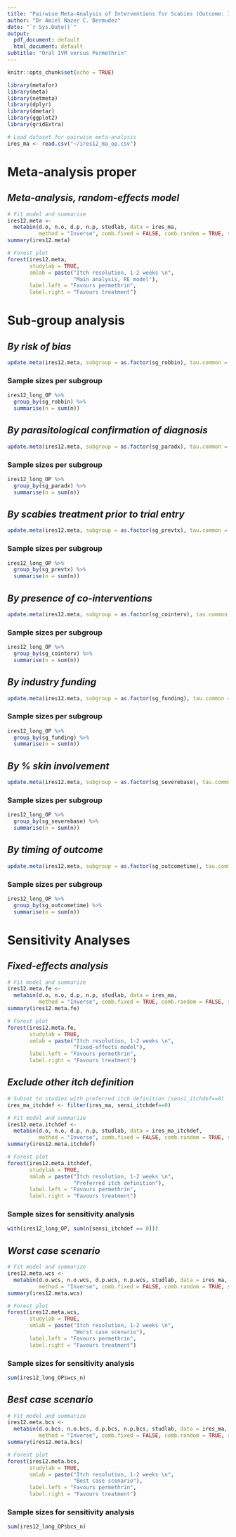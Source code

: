 ```yaml
---
title: "Pairwise Meta-Analysis of Interventions for Scabies (Outcome: Itch resolution, 1-2 weeks)"
author: "Dr Amiel Nazer C. Bermudez"
date: "`r Sys.Date()`"
output:
  pdf_document: default
  html_document: default
subtitle: "Oral IVM versus Permethrin"
---
```


```r
knitr::opts_chunk$set(echo = TRUE)
```

```r
library(metafor)
library(meta)
library(netmeta)
library(dplyr)
library(dmetar)
library(ggplot2)
library(gridExtra)
```

```r
# Load dataset for pairwise meta-analysis
ires_ma <- read.csv("~/ires12_ma_op.csv")
```

# **Meta-analysis proper**

## *Meta-analysis, random-effects model*
```r
# Fit model and summarise
ires12.meta <- 
  metabin(d.o, n.o, d.p, n.p, studlab, data = ires_ma,
          method = "Inverse", comb.fixed = FALSE, comb.random = TRUE, sm = "RR")
summary(ires12.meta)

# Forest plot
forest(ires12.meta,
       studylab = TRUE,
       smlab = paste("Itch resolution, 1-2 weeks \n",
                     "Main analysis, RE model"),
       label.left = "Favours permethrin",
       label.right = "Favours treatment")
```


# **Sub-group analysis**

## *By risk of bias*
```r
update.meta(ires12.meta, subgroup = as.factor(sg_robbin), tau.common = FALSE)
```

### Sample sizes per subgroup
```r
ires12_long_OP %>% 
  group_by(sg_robbin) %>% 
  summarise(n = sum(n))
```

## *By parasitological confirmation of diagnosis*
```r
update.meta(ires12.meta, subgroup = as.factor(sg_paradx), tau.common = FALSE)
```

### Sample sizes per subgroup
```r
ires12_long_OP %>% 
  group_by(sg_paradx) %>% 
  summarise(n = sum(n))
```

## *By scabies treatment prior to trial entry*
```r
update.meta(ires12.meta, subgroup = as.factor(sg_prevtx), tau.common = FALSE)
```

### Sample sizes per subgroup
```r
ires12_long_OP %>% 
  group_by(sg_prevtx) %>% 
  summarise(n = sum(n))
```

## *By presence of co-interventions*
```r
update.meta(ires12.meta, subgroup = as.factor(sg_cointerv), tau.common = FALSE)
```

### Sample sizes per subgroup
```r
ires12_long_OP %>% 
  group_by(sg_cointerv) %>% 
  summarise(n = sum(n))
```

## *By industry funding*
```r
update.meta(ires12.meta, subgroup = as.factor(sg_funding), tau.common = FALSE)
```

### Sample sizes per subgroup
```r
ires12_long_OP %>% 
  group_by(sg_funding) %>% 
  summarise(n = sum(n))
```

## *By % skin involvement*
```r
update.meta(ires12.meta, subgroup = as.factor(sg_severebase), tau.common = FALSE)
```

### Sample sizes per subgroup
```r
ires12_long_OP %>% 
  group_by(sg_severebase) %>% 
  summarise(n = sum(n))
```

## *By timing of outcome*
```r
update.meta(ires12.meta, subgroup = as.factor(sg_outcometime), tau.common = FALSE)
```

### Sample sizes per subgroup
```r
ires12_long_OP %>% 
  group_by(sg_outcometime) %>% 
  summarise(n = sum(n))
```


# **Sensitivity Analyses**

## *Fixed-effects analysis*
```r
# Fit model and summarize
ires12.meta.fe <- 
  metabin(d.o, n.o, d.p, n.p, studlab, data = ires_ma,
          method = "Inverse", comb.fixed = TRUE, comb.random = FALSE, sm = "RR")
summary(ires12.meta.fe)

# Forest plot
forest(ires12.meta.fe,
       studylab = TRUE,
       smlab = paste("Itch resolution, 1-2 weeks \n",
                     "Fixed-effects model"),
       label.left = "Favours permethrin",
       label.right = "Favours treatment")
```

## *Exclude other itch definition*
```r
# Subset to studies with preferred itch definition (sensi_itchdef==0)
ires_ma_itchdef <- filter(ires_ma, sensi_itchdef==0)

# Fit model and summarize
ires12.meta.itchdef <- 
  metabin(d.o, n.o, d.p, n.p, studlab, data = ires_ma_itchdef,
          method = "Inverse", comb.fixed = FALSE, comb.random = TRUE, sm = "RR")
summary(ires12.meta.itchdef)

# Forest plot
forest(ires12.meta.itchdef,
       studylab = TRUE,
       smlab = paste("Itch resolution, 1-2 weeks \n",
                     "Preferred itch definition"),
       label.left = "Favours permethrin",
       label.right = "Favours treatment")
```

### Sample sizes for sensitivity analysis
```r
with(ires12_long_OP, sum(n[sensi_itchdef == 0]))
```

## *Worst case scenario*
```r
# Fit model and summarize
ires12.meta.wcs <- 
  metabin(d.o.wcs, n.o.wcs, d.p.wcs, n.p.wcs, studlab, data = ires_ma,
          method = "Inverse", comb.fixed = FALSE, comb.random = TRUE, sm = "RR")
summary(ires12.meta.wcs)

# Forest plot
forest(ires12.meta.wcs,
       studylab = TRUE,
       smlab = paste("Itch resolution, 1-2 weeks \n",
                     "Worst case scenario"),
       label.left = "Favours permethrin",
       label.right = "Favours treatment")

```

### Sample sizes for sensitivity analysis
```r
sum(ires12_long_OP$wcs_n)
```

## *Best case scenario*
```r
# Fit model and summarize
ires12.meta.bcs <- 
  metabin(d.o.bcs, n.o.bcs, d.p.bcs, n.p.bcs, studlab, data = ires_ma,
          method = "Inverse", comb.fixed = FALSE, comb.random = TRUE, sm = "RR")
summary(ires12.meta.bcs)

# Forest plot
forest(ires12.meta.bcs,
       studylab = TRUE,
       smlab = paste("Itch resolution, 1-2 weeks \n",
                     "Best case scenario"),
       label.left = "Favours permethrin",
       label.right = "Favours treatment")
```

### Sample sizes for sensitivity analysis
```r
sum(ires12_long_OP$bcs_n)
```



